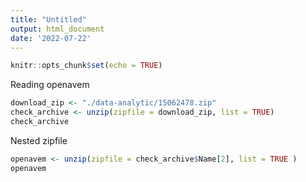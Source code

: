 ```yaml
---
title: "Untitled"
output: html_document
date: '2022-07-22'
---
```


```r
knitr::opts_chunk$set(echo = TRUE)
```

Reading openavem

```r
download_zip <- "./data-analytic/15062478.zip"
check_archive <- unzip(zipfile = download_zip, list = TRUE)
check_archive
```
 
 Nested zipfile
 
```r
openavem <- unzip(zipfile = check_archive$Name[2], list = TRUE )
openavem
```

```r

```

